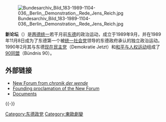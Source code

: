 {{Expand English|New Forum}}
{{For|香港政黨|新世紀論壇}}
[[File:Bundesarchiv_Bild_183-1989-1104-036,_Berlin,_Demonstration,_Rede_Jens_Reich.jpg|thumb]]

'''新论坛'''（{{lang-de|Neues Forum}}）是[[两德统一|两德统一]]若干月前[[东德|东德]]的政治运动，成立于1989年9月，并在1989年11月8日成为了东德第一个被[[统一社会党|统一社会党]]领导的东德政府承认的独立政治运动。1990年2月其与东德[[现在民主党|现在民主党]]（Demokratie Jetzt）和[[和平与人权运动|和平与人权运动]]组成了[[90同盟|90同盟]]（Bündnis 90）。

==外部链接==
* [https://web.archive.org/web/20040520140810/http://www.chronikderwende.de/english/term.jsp?key=E_NF New Forum from ''chronik der wende'']
* [http://www.dhm.de/lemo/html/dokumente/DieDeutscheEinheit_aufrufNeuesForum/index.html Founding proclamation of the New Forum] {{Wayback|url=http://www.dhm.de/lemo/html/dokumente/DieDeutscheEinheit_aufrufNeuesForum/index.html |date=20080228030908 }}
* [https://web.archive.org/web/20070731183725/http://www.ddr89.de/ddr89/inhalt/ddr_nf.html Documents] {{de icon}}
{{-}}
{{东德政党}}
{{Fall of Communism}}
{{Authority control}}
[[Category:东德政党|Category:东德政党]]
[[Category:東歐劇變|Category:東歐劇變]]